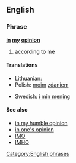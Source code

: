 ==English==
===Phrase===
'''[[in]] [[my]] [[opinion]]'''
#according to me

====Translations====
{{trans-top|according to me}}
* Lithuanian: {{t-|lt|mano nuomone}}
* Polish: [[mój|moim]] [[zdanie]]m
{{trans-mid}}
*Swedish: [[i min mening]]
{{trans-bottom}}

====See also====
* [[in my humble opinion]]
* [[in one's opinion]]
* [[IMO]]
* [[IMHO]]

[[Category:English phrases]]